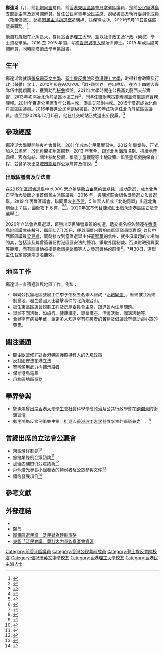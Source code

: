 {{Otheruses|subject=前香港東區區議員|other=臺灣棒球選手|鄭達鴻 (臺灣)}}
{{Infobox officeholder
| honorific-prefix = 
|name = 鄭達鴻
|native_name = Tat Cheng Tat-hung
|native_name_lang = en
|honorific-suffix = 
|image            =File:TatCheng2020.jpg 
|office           = [[東區區議會|東區區議會]]議員
|term_start       = 2016年1月1日
|term_end         = 2021年5月10日
|predecessor      = [[李汝大|李汝大]]
|successor        = (懸空)
|constituency     = [[丹拿_(選區)|丹拿]]
|majority = [[2015年香港區議會選舉|2015年]]：2,338 (53.42%)<br/>[[2019年香港區議會選舉|2019年]]：3,947 (57.65%)
|office2          = {{CPHK}}[[青年公民|青年公民]]主席
|term_start2      = 2014年10月31日
|term_end2        = 2016年10月7日
|office3          = {{CPHK}}副秘書長
|term_start3      = 2016年
|term_end3        = 2018年
|birth_date       = {{birth date and age|1988|10|20|df=y}}
|birth_place      = {{HKG-1959}}
|party            = [[北炮同盟|北炮同盟]]（已解散）
|otherparty            = {{CPHK}}（2012-2020）
|residence        = {{HKG}}[[香港島|香港島]][[炮台山|炮台山]]<ref>[http://www.gld.gov.hk/egazette/pdf/20162022e/cgn2016202232.pdf 憲報號外第20卷第22期] {{Wayback|url=http://www.gld.gov.hk/egazette/pdf/20162022e/cgn2016202232.pdf |date=20160822184307 }}，香港政府</ref>
|alma_mater	  = [[香港城市大學|香港城市大學]]法律博士<br>[[香港理工大學|香港理工大學]]<br>[[聖士提反書院|聖士提反書院]]<br>[[張祝珊英文中學|張祝珊英文中學]]
|website={{facebook|cpthcheng}}}}

'''鄭達鴻'''（{{Lang-en|Tat Cheng Tat-hung}}，{{bd|1988年|10月20日|}}），前[[北炮同盟|北炮同盟]]成員，前[[香港|香港]][[東區區議會|東區區議會]][[丹拿_(選區)|丹拿]]選區議員，是前[[公民黨_(香港)|公民黨]][[港島|港島]]支部副主席及認可調解員，曾任[[公民黨_(香港)|公民黨]]青年公民主席、副秘書長及執行委員會成員（政策倡議）。曾經因[[香港民主派初選大搜捕|民主派初選案]]被關押，後保釋成功，2021年5月10日辭任區議員職務。<ref>{{Cite news|title=涉 47 人案被起訴　鄭達鴻、張可森、伍健偉辭任區議員|url=https://www.thestandnews.com/politics/%E6%B6%89-47-%E4%BA%BA%E6%A1%88%E8%A2%AB%E8%B5%B7%E8%A8%B4-%E9%84%AD%E9%81%94%E9%B4%BB-%E5%BC%B5%E5%8F%AF%E6%A3%AE-%E4%BC%8D%E5%81%A5%E5%81%89%E8%BE%AD%E4%BB%BB%E5%8D%80%E8%AD%B0%E5%93%A1/|work=立場新聞|access-date=2021-05-11|archive-date=2021-05-14|archive-url=https://web.archive.org/web/20210514061733/https://www.thestandnews.com/politics/%E6%B6%89-47-%E4%BA%BA%E6%A1%88%E8%A2%AB%E8%B5%B7%E8%A8%B4-%E9%84%AD%E9%81%94%E9%B4%BB-%E5%BC%B5%E5%8F%AF%E6%A3%AE-%E4%BC%8D%E5%81%A5%E5%81%89%E8%BE%AD%E4%BB%BB%E5%8D%80%E8%AD%B0%E5%93%A1/|dead-url=no}}</ref>

他自12歲起在[[北角|北角]]長大，後負笈[[香港理工大學|香港理工大學]]，並以社會政策及行政（榮譽）學士資格畢業。2016 至 2018 年間，考獲[[香港城市大學|香港城市大學]]法律博士。2019 年成為認可調解員，同時間修讀法學專業證書。

==生平==
鄭達鴻曾就讀[[張祝珊英文中學|張祝珊英文中學]]、[[聖士提反書院|聖士提反書院]]及[[香港理工大學|香港理工大學]]，取得社會政策及行政（榮譽）學士。2012年鄭在ACUVUE「敢•觀世界」勝出隊伍，在六十四隊大專隊伍中脫穎而出，獲贊助到[[秘魯|秘魯]]探險。2011年大學時期在公民黨九龍西支部實習，2013年初開始北角丹拿區地區工作<ref>{{Cite web|title=年輕刺客挑戰區會巨頭 工聯「小花」馮檢基啟「飯盒戰」|url=http://www.mingpaocanada.com/TOR/htm/NEWS/20150223/HK-gha1_r.htm|accessdate=2020-06-17|last=|first=|work=www.mingpaocanada.com|language=zh-hk|archive-date=2020-06-17|archive-url=https://web.archive.org/web/20200617160551/http://www.mingpaocanada.com/TOR/htm/NEWS/20150223/HK-gha1_r.htm|dead-url=no}}</ref>，同年任職財務策劃專業並修畢調解實務課程。2014年獲選公民黨青年公民主席、港島支部副主席。2015年當選成為北角丹拿區區議員。2016年獲選公民黨副秘書長。2019年成功連任北角丹拿區區議員。直至到2020年12月15日，他在社交網站正式退出公民黨。<ref>{{Cite web|title=鄭達鴻 - Tat Cheng|url=https://m.facebook.com/cpthcheng/photos/a.630516300355925/4724374417636739/?type=3&source=48&ref=page_internal&__tn__=EH-R|accessdate=2020-12-15|work=m.facebook.com|archive-date=2021-08-13|archive-url=https://web.archive.org/web/20210813053759/https://m.facebook.com/cpthcheng/photos/a.630516300355925/4724374417636739/?type=3&source=48&ref=page_internal&__tn__=EH-R|dead-url=no}}</ref>

==參政經歷==
鄭達鴻大學期間熱衷社會事務，2011 年成為公民黨實習生。2012 年畢業後，正式加入公民黨，於北角開拓地區服務。2013 年至今，跟進北角海濱規劃、抗衡地產霸權、官商勾結，關注棕地發展、倡議丁屋截龍等土地政策、監察皇都戲院保育工程，並曾多次出席[[城市論壇|城市論壇]]作公眾教育及演說。<ref>{{Cite web|title=【地區政治系列】公民黨新星決以專業打進蛇齋餠糭腹地——專訪鄭達鴻 |url=https://www.inmediahk.net/node/1035099a|accessdate=2020-06-17|work=香港獨立媒體網|archive-date=2020-07-08|archive-url=https://web.archive.org/web/20200708063509/https://www.inmediahk.net/node/1035099a|dead-url=no}}</ref>

===出戰區議會及立法會===
在[[2015年區議會選舉|2015年區議會選舉]]中以 300 票之差擊敗[[自由黨_(香港)|自由黨]]的[[曾卓兒|曾卓兒]]，成功當選，成為北角自李汝大變節之後首個民主派區議員。2016 年，與[[陳淑莊|陳淑莊]]合組名單參選立法會選舉。2019 年再戰區議會，聯同黨友[[李予信|李予信]]，5 位素人組成「北炮同盟」出選北角炮台山 7 區，最後攻下 6 席、<ref>{{Cite news|url=https://hk.news.appledaily.com/local/realtime/article/20191008/60131883|title=【區選光復香港●東區】5素人連同公民黨組「北炮同盟」 出征北角炮台山齊抗警暴|date=2019-10-08|publisher=[[蘋果日報_(香港)|蘋果日報]]|accessdate=2019-12-27|archive-date=2019-10-13|archive-url=https://web.archive.org/web/20191013142656/https://hk.news.appledaily.com/local/realtime/article/20191008/60131883|dead-url=yes}}</ref><ref>{{Cite news|url=https://www2.hkej.com/instantnews/current/article/2311484/%E3%80%90%E5%8D%80%E9%81%B8%E3%80%91%E6%9B%BE%E5%81%A5%E6%88%90%E8%B4%8F%E5%BE%97%E6%9F%B4%E7%81%A3%E6%A8%82%E5%BA%B7%E5%8D%80+%E6%B0%91%E4%B8%BB%E9%BB%A8%E6%9C%B1%E5%AD%90%E6%B4%9B%E7%8D%B2%E5%8B%9D|title=【區選】曾健成贏得柴灣樂康區 民主黨朱子洛獲勝|date=2019-11-25|publisher=信報財經新聞|accessdate=2019-12-27|archive-date=2020-12-10|archive-url=https://web.archive.org/web/20201210041526/https://www2.hkej.com/instantnews/current/article/2311484/%E3%80%90%E5%8D%80%E9%81%B8%E3%80%91%E6%9B%BE%E5%81%A5%E6%88%90%E8%B4%8F%E5%BE%97%E6%9F%B4%E7%81%A3%E6%A8%82%E5%BA%B7%E5%8D%80+%E6%B0%91%E4%B8%BB%E9%BB%A8%E6%9C%B1%E5%AD%90%E6%B4%9B%E7%8D%B2%E5%8B%9D|dead-url=no}}</ref>。2020年宣布代替陳淑莊出戰角逐港島區立法會選舉 <ref>{{Cite news|url=https://news.mingpao.com/pns/%E6%B8%AF%E8%81%9E/article/20200531/s00002/1590862173671/%E5%85%AC%E6%B0%91%E9%BB%A88%E4%BA%BA%E9%81%B8%E7%AB%8B%E6%9C%83-%E4%B8%8D%E6%88%B0%E4%B9%9D%E8%A5%BF-%E8%B6%85%E5%8D%80%E6%9C%AA%E5%AE%9A|title=公民黨8人選立會 不戰九西 超區未定|date=2020-05-31|publisher=明報 (香港)|accessdate=2020-06-16|archive-date=2020-06-04|archive-url=https://web.archive.org/web/20200604081648/https://news.mingpao.com/pns/%E6%B8%AF%E8%81%9E/article/20200531/s00002/1590862173671/%E5%85%AC%E6%B0%91%E9%BB%A88%E4%BA%BA%E9%81%B8%E7%AB%8B%E6%9C%83-%E4%B8%8D%E6%88%B0%E4%B9%9D%E8%A5%BF-%E8%B6%85%E5%8D%80%E6%9C%AA%E5%AE%9A|dead-url=no}}</ref>。

2020年立法會換屆選舉，鄭勝出泛民陣營舉辦的初選，遞交提名報名競逐在[[香港島|香港島]]地區議席後數日，即同年7月25日，便與同區出戰的南區區議員[[袁嘉蔚|袁嘉蔚]], 以及中西區區議員[[梁晃維|梁晃維]]，同時接收到當區選舉主任[[黃智華|黃智華]]的信件，就多項議題的立場詢問其，包括涉及其曾簽署反對港區國安法的聲明、爭取外國制裁、否決財政預算案等範疇，而有關舉動被指是撤銷[[楊岳橋|楊岳橋]]等人之參選資格的前奏<ref name="Stand News 20200725">{{cite web|title=【DQ 前奏？】楊岳橋、梁繼昌、何桂藍、劉穎匡等　被選舉主任追問是否反對國安法、否決預算案等|url=https://www.thestandnews.com/politics/dq-%E5%89%8D%E5%A5%8F-%E6%A5%8A%E5%B2%B3%E6%A9%8B-%E6%A2%81%E7%B9%BC%E6%98%8C-%E4%BD%95%E6%A1%82%E8%97%8D-%E5%8A%89%E7%A9%8E%E5%8C%A1%E7%AD%89%E6%B0%91%E4%B8%BB%E6%B4%BE-%E8%A2%AB%E9%81%B8%E8%88%89%E4%B8%BB%E4%BB%BB%E8%BF%BD%E5%95%8F%E6%98%AF%E5%90%A6%E5%8F%8D%E5%B0%8D%E5%9C%8B%E5%AE%89%E6%B3%95-%E5%90%A6%E6%B1%BA%E9%A0%90%E7%AE%97%E6%A1%88%E7%AD%89/|accessdate=2020-09-20|archive-date=2020-08-04|archive-url=https://web.archive.org/web/20200804184857/https://www.thestandnews.com/politics/dq-%E5%89%8D%E5%A5%8F-%E6%A5%8A%E5%B2%B3%E6%A9%8B-%E6%A2%81%E7%B9%BC%E6%98%8C-%E4%BD%95%E6%A1%82%E8%97%8D-%E5%8A%89%E7%A9%8E%E5%8C%A1%E7%AD%89%E6%B0%91%E4%B8%BB%E6%B4%BE-%E8%A2%AB%E9%81%B8%E8%88%89%E4%B8%BB%E4%BB%BB%E8%BF%BD%E5%95%8F%E6%98%AF%E5%90%A6%E5%8F%8D%E5%B0%8D%E5%9C%8B%E5%AE%89%E6%B3%95-%E5%90%A6%E6%B1%BA%E9%A0%90%E7%AE%97%E6%A1%88%E7%AD%89/|dead-url=no}}</ref>。7月30日，選舉主任裁定鄭達鴻提名無效。

==地區工作==
鄭達鴻一直積極參與地區工作，例如：
*聯同公民黨地區發展主任李予信及五名素人組成「[[北炮同盟|北炮同盟]]」，重建被視為建制重地、發生愛國人士襲擊事件的北角炮台山。
*擔任[[東區區議會|東區區議會]]規劃工程及房屋委員會主席，跟進區內住屋問題。
*舉辦不同活動，如旅行、健康講座、專業講座、漂書活動、團購活動等。
*合辦罕有病嘉年華，讓更多人知道罕有病患者的苦痛及倡議政府資助這小眾的藥費。

==關注議題==
*關注歐盟修訂對香港特區護照持有人的入境政策
*反對國安法在港立法
*警察濫用武力拘捕示威者
*保育港島電車
*丹拿區地區事務

==學界參與==
* 鄭達鴻曾出席[[香港大學學生會|香港大學學生會]]社會科學學會政治及公共行政學會在[[銅鑼灣|銅鑼灣]]的街頭論壇。
* 鄭達鴻為反修例衝突中第一批進入[[香港理工大學|香港理工大學]]營救學生的區議員之一。<ref>{{cite news |title=民主派候任區議員 入理大晤留守者 |url=https://skypost.ulifestyle.com.hk/article/2505816/%E6%B0%91%E4%B8%BB%E6%B4%BE%E5%80%99%E4%BB%BB%E5%8D%80%E8%AD%B0%E5%93%A1%20%E5%85%A5%E7%90%86%E5%A4%A7%E6%99%A4%E7%95%99%E5%AE%88%E8%80%85 |work=晴報 |date=2019-11-26 |accessdate=2020-06-16 |archive-date=2021-08-13 |archive-url=https://web.archive.org/web/20210813053842/https://skypost.ulifestyle.com.hk/article/2505816/%E6%B0%91%E4%B8%BB%E6%B4%BE%E5%80%99%E4%BB%BB%E5%8D%80%E8%AD%B0%E5%93%A1%20%E5%85%A5%E7%90%86%E5%A4%A7%E6%99%A4%E7%95%99%E5%AE%88%E8%80%85 |dead-url=no }}</ref>

==曾經出席的立法會公聽會==
*東區灣仔劃界<ref>{{Cite web |url=http://www.inmediahk.net/wce131211 |title=東區灣仔改劃校網大亂 疑為民建聯任區會主席鋪路 |access-date=2015-09-13 |archive-url=https://web.archive.org/web/20171015154549/http://www.inmediahk.net/wce131211 |archive-date=2017-10-15 |dead-url=yes }}</ref>
*旅館業條例公眾諮詢<ref>{{Cite web |url=https://www.youtube.com/watch?v=Z8tPQpKbUCs |title=公民黨香港島地區發展主任鄭達鴻就「旅館業條例公眾諮詢」發言@2014-9-12 |access-date=2015-09-13 |archive-date=2019-06-14 |archive-url=https://web.archive.org/web/20190614060827/https://www.youtube.com/watch?v=Z8tPQpKbUCs |dead-url=no }}</ref>
*加強店舖阻街公眾諮詢<ref>{{Cite web |url=https://www.youtube.com/watch?v=ljFFke3DLD4 |title=香港島地區發展主任鄭達鴻就「加強店舖阻街公眾諮詢」發言@2014-06-09 |accessdate=2015-09-13 |archive-date=2019-06-14 |archive-url=https://web.archive.org/web/20190614060817/https://www.youtube.com/watch?v=ljFFke3DLD4 |dead-url=no }}</ref>
*戶外燈光專責小組發表的持份者及公眾參與文件<ref>{{Cite web |url=https://www.youtube.com/watch?v=gGFEJ8zgnf4 |title=香港島地區發展主任鄭達鴻就《戶外燈光專責小組發表的持份者及公眾參與文件》發言@2013-10-28 |access-date=2015-09-13 |archive-date=2018-11-02 |archive-url=https://web.archive.org/web/20181102214822/https://www.youtube.com/watch?v=gGFEJ8zgnf4&gl=US&hl=en |dead-url=no }}</ref>
*鐵路發展項目<ref>{{Cite web |url=https://www.youtube.com/watch?v=A6CtPJ8_gX0 |title=鄭達鴻就《鐵路發展項目》發言@2013-05-03 |accessdate=2015-09-13 |archive-date=2019-06-14 |archive-url=https://web.archive.org/web/20190614060817/https://www.youtube.com/watch?v=A6CtPJ8_gX0 |dead-url=no }}</ref>

==參考文獻==
{{reflist}}

== 外部連結 ==
{{commonscat|cpthcheng}}
* {{Facebook|cpthcheng}}
*[http://hk.apple.nextmedia.com/news/art/20131021/18472877 願景]{{Wayback|url=http://hk.apple.nextmedia.com/news/art/20131021/18472877 |date=20140927120521 }}
*[https://web.archive.org/web/20160304092147/http://www.singtaousa.com/422971/post-%E5%9C%98%E9%AB%94%E5%8D%80%E9%81%B8%E6%B0%91%E8%AA%BF%E2%80%83%E6%B3%9B%E6%B0%91%E7%96%91%E7%82%BA%E5%BB%BA%E5%88%B6%E8%AC%80%E7%95%A5/?variant=zh-hk&fs=16 團體區選民調 泛民疑為建制謀略]
*[http://hk.apple.nextmedia.com/realtime/news/20150910/54187937 東區「泛民會議」冀壯大力量監察區會資源]{{Wayback|url=http://hk.apple.nextmedia.com/realtime/news/20150910/54187937 |date=20160304142728 }}

{{s-start}}
{{s-par}}
{{s-before|[[李汝大|李汝大]]}}
{{s-title|[[東區區議會|東區區議會]]<br>{{small|[[丹拿_(選區)|丹拿]]選區區議員}}|2016年1月1日—2021年5月10日}}
{{s-vac}}
{{p-post|香港}}
{{s-before|[[梁穎敏|梁穎敏]]}}
{{s-title|{{CPHK}}[[青年公民|青年公民]]主席|2014年—2016年}}
{{s-after|[[黃俊傑_(公民黨)|黃俊傑]]}}
{{s-new}}
{{s-title|{{CPHK}}副秘書長|2016年—2018年}}
{{s-after|[[黃俊傑_(公民黨)|黃俊傑]]}}
{{s-before|[[李俊晞|李俊晞]]}}
{{s-title|{{CPHK}}執行委員會成員（政策倡議）|2018年—2020年}}
{{s-after|[[李予信|李予信]]}}
{{end}}

[[Category:前香港區議員|Category:前香港區議員]]
[[Category:香港公民黨前成員|Category:香港公民黨前成員]]
[[Category:聖士提反書院校友|Category:聖士提反書院校友]]
[[Category:張祝珊英文中學校友|Category:張祝珊英文中學校友]]
[[Category:香港理工大學校友|Category:香港理工大學校友]]
[[Category:香港民主派人士|Category:香港民主派人士]]